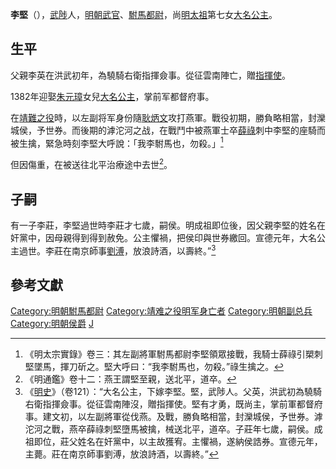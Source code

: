 {{Otheruses|李堅}}
'''李堅'''（{{bd|14世纪|?|1401年||catIdx=L}}），[[武陟|武陟]]人，[[明朝|明朝]][[武官|武官]]、[[駙馬都尉|駙馬都尉]]，尚[[明太祖|明太祖]]第七女[[大名公主|大名公主]]。

==生平==
父親李英在洪武初年，為驍騎右衛指揮僉事。從征雲南陣亡，贈[[指揮使|指揮使]]。

1382年迎娶[[朱元璋|朱元璋]]女兒[[大名公主|大名公主]]，掌前军都督府事。

在[[靖難之役|靖難之役]]時，以左副将军身份隨[[耿炳文|耿炳文]]攻打燕軍。戰役初期，勝負略相當，封灤城侯，予世券。而後期的滹沱河之战，在戰鬥中被燕軍士卒[[薛祿|薛祿]]刺中李堅的座騎而被生擒，緊急時刻李堅大呼說：「我李駙馬也，勿殺。」<ref>《明太宗實錄》卷三：其左副將軍駙馬都尉李堅領眾接戰，我騎士薛祿引槊刺堅墜馬，揮刀斫之。堅大呼曰：“我李駙馬也，勿殺。”祿生擒之。</ref>

但因傷重，在被送往北平治療途中去世<ref>《明通鑑》卷十二：燕王謂堅至親，送北平，道卒。</ref>。

==子嗣==
有一子李莊，李堅過世時李莊才七歲，嗣侯。明成祖即位後，因父親李堅的姓名在奸黨中，因母親得到得到赦免。公主懼禍，把侯印與世券繳回。宣德元年，大名公主過世。李莊在南京師事[[劉溥|劉溥]]，放浪詩酒，以壽終。”<ref>《[[明史|明史]]》（卷121）：“大名公主，下嫁李堅。堅，武陟人。父英，洪武初為驍騎右衛指揮僉事。從征雲南陣沒，贈指揮使。堅有才勇，既尚主，掌前軍都督府事。建文初，以左副將軍從伐燕。及戰，勝負略相當，封灤城侯，予世券。滹沱河之戰，燕卒薛祿刺堅墮馬被擒，械送北平，道卒。子莊年七歲，嗣侯。成祖即位，莊父姓名在奸黨中，以主故獲宥。主懼禍，遂納侯誥券。宣德元年，主薨。莊在南京師事劉溥，放浪詩酒，以壽終。”</ref>

== 參考文獻 ==
{{Reflist|2}}

{{Authority control}}
{{DEFAULTSORT:L}}
[[Category:明朝駙馬都尉|Category:明朝駙馬都尉]]
[[Category:靖难之役明军身亡者|Category:靖难之役明军身亡者]]
[[Category:明朝副总兵|Category:明朝副总兵]]
[[Category:明朝侯爵|Category:明朝侯爵]]
[[Category:李姓|J]]